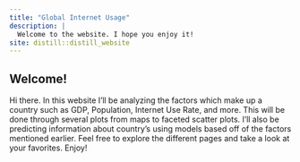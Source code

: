 ```yaml
---
title: "Global Internet Usage"
description: |
  Welcome to the website. I hope you enjoy it!
site: distill::distill_website
---
```


## Welcome! 

Hi there. In this website I'll be analyzing the factors which make up a country such as GDP, Population, Internet Use Rate, and more. This will be done through several plots from maps to faceted scatter plots. I'll also be predicting information about country's using models based off of the factors mentioned earlier. Feel free to explore the different pages and take a look at your favorites. Enjoy!